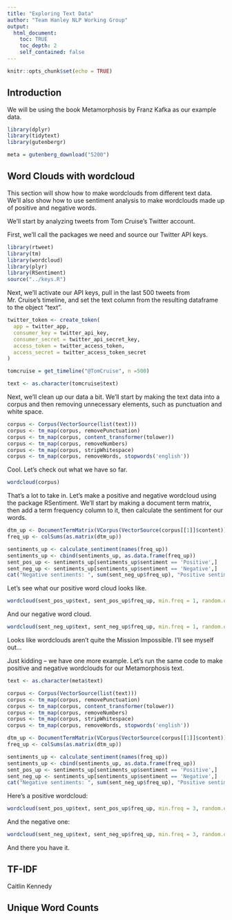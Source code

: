 ```yaml
---
title: "Exploring Text Data"
author: "Team Hanley NLP Working Group"
output:
  html_document:
    toc: TRUE
    toc_depth: 2
    self_contained: false
---
```


```r
knitr::opts_chunk$set(echo = TRUE)
```

## Introduction

We will be using the book Metamorphosis by Franz Kafka as our example data. 

```r

library(dplyr)
library(tidytext)
library(gutenbergr)

meta = gutenberg_download("5200")

```

## Word Clouds with wordcloud

This section will show how to make wordclouds from different text data. We'll also show how to use sentiment analysis to make wordclouds made up of positive and negative words.

We'll start by analyzing tweets from Tom Cruise's Twitter account.

First, we'll call the packages we need and source our Twitter API keys.


```r
library(rtweet)
library(tm)
library(wordcloud)
library(plyr)
library(RSentiment)
source("../keys.R")

```


Next, we'll activate our API keys, pull in the last 500 tweets from Mr. Cruise's timeline, and set the text column from the resulting dataframe to the object "text".


```r

twitter_token <- create_token(
  app = twitter_app,
  consumer_key = twitter_api_key,
  consumer_secret = twitter_api_secret_key,
  access_token = twitter_access_token,
  access_secret = twitter_access_token_secret
)

tomcruise = get_timeline("@TomCruise", n =500)

text <- as.character(tomcruise$text)

```


Next, we'll clean up our data a bit. We'll start by making the text data into a corpus and then removing unnecessary elements, such as punctuation and white space. 


```r

corpus <- Corpus(VectorSource(list(text)))
corpus <- tm_map(corpus, removePunctuation)
corpus <- tm_map(corpus, content_transformer(tolower))
corpus <- tm_map(corpus, removeNumbers)
corpus <- tm_map(corpus, stripWhitespace)
corpus <- tm_map(corpus, removeWords, stopwords('english'))


```


Cool. Let's check out what we have so far.


```r

wordcloud(corpus)

```


That's a lot to take in. Let's make a positive and negative wordcloud using the package RSentiment. We'll start by making a document term matrix, then add a term frequency column to it, then calculate the sentiment for our words.


```r

dtm_up <- DocumentTermMatrix(VCorpus(VectorSource(corpus[[1]]$content)))
freq_up <- colSums(as.matrix(dtm_up))

sentiments_up <- calculate_sentiment(names(freq_up))
sentiments_up <- cbind(sentiments_up, as.data.frame(freq_up))
sent_pos_up <- sentiments_up[sentiments_up$sentiment == 'Positive',]
sent_neg_up <- sentiments_up[sentiments_up$sentiment == 'Negative',]
cat("Negative sentiments: ", sum(sent_neg_up$freq_up), "Positive sentiments :", sum(sent_pos_up$freq_up))

```


Let's see what our positive word cloud looks like.


```r

wordcloud(sent_pos_up$text, sent_pos_up$freq_up, min.freq = 1, random.order = FALSE, colors=brewer.pal(6, "Dark2"))

```


And our negative word cloud.


```r

wordcloud(sent_neg_up$text, sent_neg_up$freq_up, min.freq = 1, random.order = FALSE, colors=brewer.pal(6, "Dark2"))

```


Looks like wordclouds aren't quite the Mission Impossible. I'll see myself out...

Just kidding -- we have one more example. Let's run the same code to make positive and negative wordclouds for our Metamorphosis text. 


```r

text <- as.character(meta$text)

corpus <- Corpus(VectorSource(list(text)))
corpus <- tm_map(corpus, removePunctuation)
corpus <- tm_map(corpus, content_transformer(tolower))
corpus <- tm_map(corpus, removeNumbers)
corpus <- tm_map(corpus, stripWhitespace)
corpus <- tm_map(corpus, removeWords, stopwords('english'))

dtm_up <- DocumentTermMatrix(VCorpus(VectorSource(corpus[[1]]$content)))
freq_up <- colSums(as.matrix(dtm_up))

sentiments_up <- calculate_sentiment(names(freq_up))
sentiments_up <- cbind(sentiments_up, as.data.frame(freq_up))
sent_pos_up <- sentiments_up[sentiments_up$sentiment == 'Positive',]
sent_neg_up <- sentiments_up[sentiments_up$sentiment == 'Negative',]
cat("Negative sentiments: ", sum(sent_neg_up$freq_up), "Positive sentiments :", sum(sent_pos_up$freq_up))

```


Here's a positive wordcloud:


```r

wordcloud(sent_pos_up$text, sent_pos_up$freq_up, min.freq = 3, random.order = FALSE, colors=brewer.pal(6, "Dark2"))


```


And the negative one:


```r

wordcloud(sent_neg_up$text, sent_neg_up$freq_up, min.freq = 3, random.order = FALSE, colors=brewer.pal(6, "Dark2"))

```


And there you have it.

## TF-IDF

Caitlin Kennedy

## Unique Word Counts



